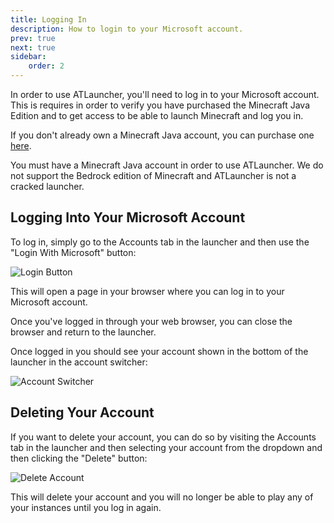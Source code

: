 ```yaml
---
title: Logging In
description: How to login to your Microsoft account.
prev: true
next: true
sidebar:
    order: 2
---
```



In order to use ATLauncher, you'll need to log in to your Microsoft account. This is requires in order to verify you
have purchased the Minecraft Java Edition and to get access to be able to launch Minecraft and log you in.

If you don't already own a Minecraft Java account, you can purchase one
[here](https://www.minecraft.net/store/minecraft-java-edition).

<Aside type="danger" title="You must have a Minecraft Java account">
You must have a Minecraft Java account in order to use ATLauncher. We do not support the Bedrock edition of Minecraft
and ATLauncher is not a cracked launcher.
</Aside>

## Logging Into Your Microsoft Account

To log in, simply go to the Accounts tab in the launcher and then use the "Login With Microsoft" button:

![Login Button](@assets/getting-started/logging-in/login-button.png)

This will open a page in your browser where you can log in to your Microsoft account.

Once you've logged in through your web browser, you can close the browser and return to the launcher.

Once logged in you should see your account shown in the bottom of the launcher in the account switcher:

![Account Switcher](@assets/getting-started/logging-in/account-switcher.png)

## Deleting Your Account

If you want to delete your account, you can do so by visiting the Accounts tab in the launcher and then selecting your
account from the dropdown and then clicking the "Delete" button:

![Delete Account](@assets/getting-started/logging-in/delete-account.png)

This will delete your account and you will no longer be able to play any of your instances until you log in again.